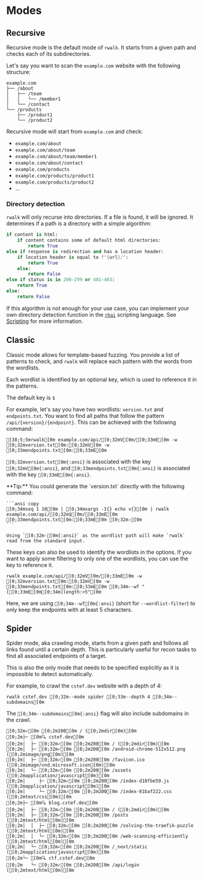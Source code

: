 
# Modes

## Recursive

Recursive mode is the default mode of `rwalk`. It starts from a given path and checks each of its subdirectories.

Let's say you want to scan the `example.com` website with the following structure:

```
example.com
├── /about
│   ├── /team
│   │   └── /member1
│   └── /contact
└── /products
    ├── /product1
    └── /product2
```

Recursive mode will start from `example.com` and check:

-   `example.com/about`
-   `example.com/about/team`
-   `example.com/about/team/member1`
-   `example.com/about/contact`
-   `example.com/products`
-   `example.com/products/product1`
-   `example.com/products/product2`
-   ...

### Directory detection

`rwalk` will only recurse into directories. If a file is found, it will be ignored.
It determines if a path is a directory with a simple algorithm:

```python
if content is html:
    if content contains some of default html directories:
        return True
else if response is redirection and has a location header:
    if location header is equal to f"{url}/":
        return True
    else:
        return False
else if status is in 200-299 or 401-403:
    return True
else:
    return False
```

If this algorithm is not enough for your use case, you can implement your own directory detection function in the [`rhai`](https://rhai.rs) scripting language. See [Scripting](scripting.md) for more information.

## Classic

Classic mode allows for template-based fuzzing. You provide a list of patterns to check, and `rwalk` will replace each pattern with the words from the wordlists.

Each wordlist is identified by an optional key, which is used to reference it in the patterns.

<Callout>The default key is `$`</Callout>

For example, let's say you have two wordlists: `version.txt` and `endpoints.txt`. You want to find all paths that follow the pattern `/api/{version}/{endpoint}`. This can be achieved with the following command:

```ansi
[38;5;5mrwalk[0m example.com/api/[0;32mV[0m/[0;33mE[0m -w [0;32mversion.txt[0m:[0;32mV[0m -w [0;33mendpoints.txt[0m:[0;33mE[0m
```

`[0;32mversion.txt[0m{:ansi}` is associated with the key `[0;32mV[0m{:ansi}`, and `[0;33mendpoints.txt[0m{:ansi}` is associated with the key `[0;33mE[0m{:ansi}`.

<Callout type="info">
	**Tip:** You could generate the `version.txt` directly with the following command:

	```ansi copy
	[0;34mseq 1 10[0m | [0;34mxargs -I{} echo v{}[0m | rwalk example.com/api/[0;32m$[0m/[0;33mE[0m [0;33mendpoints.txt[0m:[0;33mE[0m [0;32m-[0m
	```
    
    Using `[0;32m-[0m{:ansi}` as the wordlist path will make `rwalk` read from the standard input.
</Callout>


These keys can also be used to identify the wordlists in the options. If you want to apply some filtering to only one of the wordlists, you can use the key to reference it.

```ansi
rwalk example.com/api/[0;32mV[0m/[0;33mE[0m -w [0;32mversion.txt[0m:[0;32mV[0m -w [0;33mendpoints.txt[0m:[0;33mE[0m [0;34m--wf "[[0;33mE[0m[0;34m]length:>5"[0m
```

Here, we are using `[0;34m--wf[0m{:ansi}` (short for `--wordlist-filter`) to only keep the endpoints with at least 5 characters.

## Spider

Spider mode, aka crawling mode, starts from a given path and follows all links found until a certain depth. This is particularly useful for recon tasks to find all associated endpoints of a target.

This is also the only mode that needs to be specified explicitly as it is impossible to detect automatically.

For example, to crawl the `cstef.dev` website with a depth of 4:

```ansi
rwalk cstef.dev [0;32m--mode spider [0;33m--depth 4 [0;34m--subdomains[0m
```

The `[0;34m--subdomains[0m{:ansi}` flag will also include subdomains in the crawl.

```ansi
[0;32m✓[0m [0;2m200[0m / ([0;2mdir[0m)[0m
[0;2m├─ [0m🔍 cstef.dev[0m
[0;2m│  ├─ [0;32m✓[0m [0;2m200[0m / ([0;2mdir[0m)[0m
[0;2m│  ├─ [0;32m✓[0m [0;2m200[0m /android-chrome-512x512.png ([0;2mimage/png[0m)[0m
[0;2m│  ├─ [0;32m✓[0m [0;2m200[0m /favicon.ico ([0;2mimage/vnd.microsoft.icon[0m)[0m
[0;2m│  └─ [0;32m✓[0m [0;2m200[0m /assets ([0;2mapplication/javascript[0m)[0m
[0;2m│     ├─ [0;32m✓[0m [0;2m200[0m /index-d18fbe59.js ([0;2mapplication/javascript[0m)[0m
[0;2m│     └─ [0;32m✓[0m [0;2m200[0m /index-81baf222.css ([0;2mtext/css[0m)[0m
[0;2m├─ [0m🔍 blog.cstef.dev[0m
[0;2m│  ├─ [0;32m✓[0m [0;2m200[0m / ([0;2mdir[0m)[0m
[0;2m│  ├─ [0;32m✓[0m [0;2m200[0m /posts ([0;2mtext/html[0m)[0m
[0;2m│  │  ├─ [0;32m✓[0m [0;2m200[0m /solving-the-traefik-puzzle ([0;2mtext/html[0m)[0m
[0;2m│  │  └─ [0;32m✓[0m [0;2m200[0m /web-scanning-efficiently ([0;2mtext/html[0m)[0m
[0;2m│  └─ [0;32m✓[0m [0;2m200[0m /_next/static ([0;2mapplication/javascript[0m)[0m
[0;2m└─ [0m🔍 ctf.cstef.dev[0m
[0;2m   └─ [0;32m✓[0m [0;2m200[0m /api/login ([0;2mtext/html[0m)[0m
```
